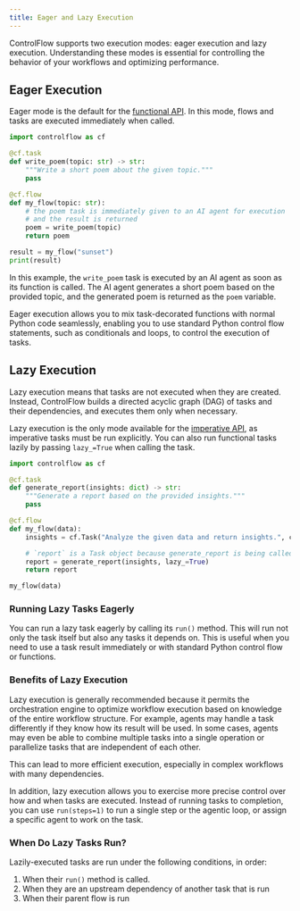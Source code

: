 ```yaml
---
title: Eager and Lazy Execution
---
```


ControlFlow supports two execution modes: eager execution and lazy execution. Understanding these modes is essential for controlling the behavior of your workflows and optimizing performance.

## Eager Execution

Eager mode is the default for the [functional API](/guides/workflow-apis). In this mode, flows and tasks are executed immediately when called.

```python
import controlflow as cf

@cf.task
def write_poem(topic: str) -> str:
    """Write a short poem about the given topic."""
    pass

@cf.flow
def my_flow(topic: str):
    # the poem task is immediately given to an AI agent for execution
    # and the result is returned
    poem = write_poem(topic)
    return poem

result = my_flow("sunset")
print(result)
```

In this example, the `write_poem` task is executed by an AI agent as soon as its function is called. The AI agent generates a short poem based on the provided topic, and the generated poem is returned as the `poem` variable.

Eager execution allows you to mix task-decorated functions with normal Python code seamlessly, enabling you to use standard Python control flow statements, such as conditionals and loops, to control the execution of tasks.

## Lazy Execution

Lazy execution means that tasks are not executed when they are created. Instead, ControlFlow builds a directed acyclic graph (DAG) of tasks and their dependencies, and executes them only when necessary.

Lazy execution is the only mode available for the [imperative API](/guides/workflow-apis), as imperative tasks must be run explicitly. You can also run functional tasks lazily by passing `lazy_=True` when calling the task.

```python
import controlflow as cf

@cf.task
def generate_report(insights: dict) -> str:
    """Generate a report based on the provided insights."""
    pass

@cf.flow
def my_flow(data):
    insights = cf.Task("Analyze the given data and return insights.", context=dict(data=data))

    # `report` is a Task object because generate_report is being called lazily
    report = generate_report(insights, lazy_=True)
    return report

my_flow(data)
```

### Running Lazy Tasks Eagerly

You can run a lazy task eagerly by calling its `run()` method. This will run not only the task itself but also any tasks it depends on. This is useful when you need to use a task result immediately or with standard Python control flow or functions.


### Benefits of Lazy Execution

Lazy execution is generally recommended because it permits the orchestration engine to optimize workflow execution based on knowledge of the entire workflow structure. For example, agents may handle a task differently if they know how its result will be used. In some cases, agents may even be able to combine multiple tasks into a single operation or parallelize tasks that are independent of each other.

This can lead to more efficient execution, especially in complex workflows with many dependencies. 

In addition, lazy execution allows you to exercise more precise control over how and when tasks are executed. Instead of running tasks to completion, you can use `run(steps=1)` to run a single step or the agentic loop, or assign a specific agent to work on the task.

### When Do Lazy Tasks Run?

Lazily-executed tasks are run under the following conditions, in order:
1. When their `run()` method is called.
2. When they are an upstream dependency of another task that is run
3. When their parent flow is run
